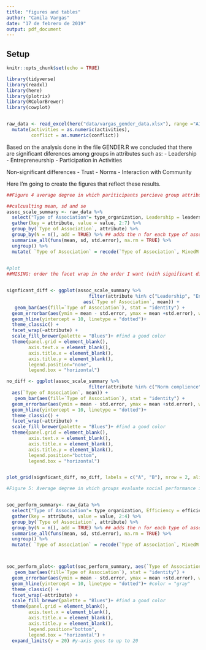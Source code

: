 ```yaml
---
title: "figures and tables"
author: "Camila Vargas"
date: "17 de febrero de 2019"
output: pdf_document
---
```

## Setup

```r
knitr::opts_chunk$set(echo = TRUE)

library(tidyverse)
library(readxl)
library(here)
library(plotrix)
library(RColorBrewer)
library(cowplot)


raw_data <- read_excel(here("data/vargas_gender_data.xlsx"), range ="A1:AG116") %>% 
  mutate(activities = as.numeric(activities),
         conflict = as.numeric(conflict))

```



Based on the analysis done in the file GENDER.R we concluded that there are significant diferences among groups in attributes such as:
- Leadership
- Entrepreneurship
- Participation in Activities

Non-significant differences
- Trust
- Norms
- Interaction with Community


Here I'm going to create the figures that reflect these results.

```r
##Figure 4 average degree in which pariticipants percieve group attributes.

##calcualting mean, sd and se
assoc_scale_summary <- raw_data %>% 
  select("Type of Association"= type_organization, Leadership = leadership, Entrepreneurship = entrepreneurship, "Participation in events" = activities, Trust = trust, "Norm complience" = norms, "Community engagement" = community) %>% 
  gather(key = attribute, value = value, 2:7) %>% 
  group_by(`Type of Association`, attribute) %>% 
  group_by(N = n(), add = TRUE) %>% ## adds the n for each type of association
  summarise_all(funs(mean, sd, std.error), na.rm = TRUE) %>% 
  ungroup() %>% 
  mutate( `Type of Association` = recode(`Type of Association`, MixedM = "Mixed - M (n=31)", MixedW = "Mixed - W (n=29)", Men = "Men (n=25)", Women = "Women (n=30)"))
  

#plot
##MISING: order the facet wrap in the order I want (with significant diff and no significant diff). Possible approach: creat to figurs and then join them in two panels A and B with cowplot


signficant_diff <- ggplot(assoc_scale_summary %>% 
                              filter(attribute %in% c("Leadership", "Entrepreneurship","Community engagement")),
                            aes(`Type of Association`, mean)) +
   geom_bar(aes(fill=`Type of Association`), stat = "identity") +
  geom_errorbar(aes(ymin = mean - std.error, ymax = mean +std.error), width=0.2) +
  geom_hline(yintercept = 10, linetype = "dotted")+
  theme_classic() +
  facet_wrap(~attribute) +
  scale_fill_brewer(palette = "Blues")+ #find a good color
  theme(panel.grid = element_blank(),
        axis.text.x = element_blank(),
        axis.title.x = element_blank(),
        axis.title.y = element_blank(),
        legend.position="none", 
        legend.box = "horizontal")

no_diff <- ggplot(assoc_scale_summary %>% 
                              filter(attribute %in% c("Norm complience", "Participation in events","Trust")),
  aes(`Type of Association`, mean)) +
   geom_bar(aes(fill=`Type of Association`), stat = "identity") +
  geom_errorbar(aes(ymin = mean - std.error, ymax = mean +std.error), width=0.2) +
  geom_hline(yintercept = 10, linetype = "dotted")+
  theme_classic() +
  facet_wrap(~attribute) +
  scale_fill_brewer(palette = "Blues")+ #find a good color
  theme(panel.grid = element_blank(),
        axis.text.x = element_blank(),
        axis.title.x = element_blank(),
        axis.title.y = element_blank(),
        legend.position="bottom", 
        legend.box = "horizontal")


plot_grid(signficant_diff, no_diff, labels = c("A", "B"), nrow = 2, align = "v")


```


```r
#Figure 5: Average degree in which groups evaluate social performance indicators


soc_perform_summary<- raw_data %>% 
  select("Type of Association"= type_organization, Efficiency = efficiency, Cooperation = cooperation, "Conflict resolution" = conflict) %>% 
  gather(key = attribute, value = value, 2:4) %>% 
  group_by(`Type of Association`, attribute) %>% 
  group_by(N = n(), add = TRUE) %>% ## adds the n for each type of association
  summarise_all(funs(mean, sd, std.error), na.rm = TRUE) %>% 
  ungroup() %>% 
  mutate( `Type of Association` = recode(`Type of Association`, MixedM = "Mixed - M (n=31)", MixedW = "Mixed - W (n=29)", Men = "Men (n=25)", Women = "Women (n=30)"))



soc_perform_plot<- ggplot(soc_perform_summary, aes(`Type of Association`, mean)) +
   geom_bar(aes(fill=`Type of Association`), stat = "identity") +
  geom_errorbar(aes(ymin = mean - std.error, ymax = mean +std.error), width=0.2) +
  geom_hline(yintercept = 10, linetype = "dotted")+ #color = "gray"
  theme_classic() +
  facet_wrap(~attribute) +
  scale_fill_brewer(palette = "Blues")+ #find a good color
  theme(panel.grid = element_blank(),
        axis.text.x = element_blank(),
        axis.title.x = element_blank(),
        axis.title.y = element_blank(),
        legend.position="bottom", 
        legend.box = "horizontal") +
  expand_limits(y = 20) #y-axis goes to up to 20





```



